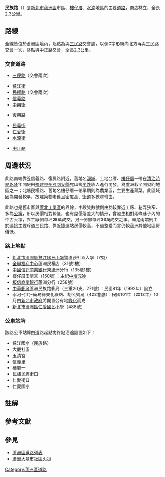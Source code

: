 {{Infobox Taiwan Road|
|name=民族路
|eng_name=Minzu Rd.
|level=市區道路
|length=2.3
|sec=
|speedhigh=
|lastext=
|line=雙向各一車道{{NoteTag|name=編纂日期|按照民國110年（2021年）3月27日Google地圖查詢結果編纂{{R|Google}}}}
|start=[[新北市|新北市]][[蘆洲區|蘆洲區]][[三民路_(蘆洲區)|三民路]]
|end=新北市蘆洲區[[中正路_(蘆洲區)|中正路]]
|junction=[[File:TW_CHW103.svg|23px]][[市道103號|三民路]]<br>[[File:TW_THWtp64.png|30px]][[北64線|復興路]]<br>[[File:TW_THWtp63.png|30px]][[北63線|中正路]]
|img=
|cap=
|size=
|left=三民路
|right=中正路
|leftdirection=E
|rightdirection=W
|SN=
|SNtype=
|SNNum=
|SN2=
|SN2type=
|SN2Num=
|SN3=
|SN3type=
|SN3Num=
}}

'''民族路'''（{{Lang-en|Minzu Rd.}}）是[[新北市|新北市]][[蘆洲區|蘆洲區]]市區、[[和尚洲樓子厝|樓仔厝]]、[[和尚洲水湳|水湳]]地區的主要[[道路|道路]]，商店林立，全長2.3公里。

== 路線 ==
全線皆位於蘆洲區境內，起點為與[[三民路_(蘆洲區)|三民路]]交會處，以側C字形繞向北方再與三民路交會一次，終點與[[中正路_(蘆洲區)|中正路]]交會，全長2.3公里{{NoteTag|name=編纂日期}}。{{R|Google}}

=== 交會道路 ===
*{{Jct|country=TWN|CH|103}}[[三民路_(蘆洲區)|三民路]]（交會兩次）{{NoteTag|name=編纂日期}}
*[[鷺江街_(蘆洲區)|鷺江街]]
*[[民權路_(蘆洲區)|民權路]]（交會兩次）
*[[信義路_(蘆洲區)|信義路]]
*[[中興街_(蘆洲區)|中興街]]
*{{Jct|country=TWN|TRTP|64}}[[復興路_(蘆洲區)|復興路]]
*[[民義街_(蘆洲區)|民義街]]
*[[仁愛街_(蘆洲區)|仁愛街]]
*[[水湳街_(蘆洲區)|水湳街]]
*{{Jct|country=TWN|TRTP|63}}[[中正路_(蘆洲區)|中正路]]

== 周邊狀況 ==
此路南端靠近信義路、復興路附近，舊地名[[和尚洲溪墘|溪墘]]、土地公厝、[[和尚洲樓子厝|樓仔厝]]一帶在[[臺灣清治時期|清治時期]][[乾隆|乾隆]]年間便由[[福建|福建]][[泉州府|泉州府]][[同安縣|同安縣]]兌山鄉[[李姓|李姓]]族人進行開發，為蘆洲較早開發的地區之一；北端民權路、舊地名樓仔厝一帶早期則為農業區，主要生產蔬菜。此區域因為開發較早，故建築物老舊且密度高、[[街道|街道]]多狹窄彎曲。{{R|市志|pages=346-347}}

此路也是舊市區與[[蘆北工業區|蘆北工業區]]的界線{{R|市志|pages=346-347、351}}，中段雙數號側由於較靠近工廠、巷弄狹窄、多為[[公寓|公寓]]，所以房價相對較低，也有屋價落差大的情形，曾發生相對兩條巷子內的中古大樓，靠工廠側每坪28萬成交，另一側卻每坪36萬成交之事{{R|財經中心}}。頭尾兩端則由於連接主要幹道三民路、靠近捷運站房價較高，不過整體而言仍較蘆洲其他地區房價低{{R|財經中心}}。

=== 路上地點 ===
*[[新北市蘆洲區鷺江國民小學|新北市蘆洲區鷺江國民小學]]暨蘆荻社區大學（7號）{{R|鷺江國小}}
*[[全聯福利中心|全聯福利中心]]蘆洲民權店（31號1樓）{{R|全聯}}
*[[中國信託商業銀行|中國信託商業銀行]]東蘆洲分行（135號1樓）{{R|中國信託}}
*樓仔厝玉清宮（150號）：主祀[[中壇元帥|中壇元帥]]{{R|Google}}{{R|玉清宮}}
*[[板信商業銀行|板信商業銀行]]蘆洲分行（258號）{{R|板信銀行}}
*[[中華郵政|中華郵政]]蘆洲民族路郵局（三重20支，271號）：民國81年（1992年）設立{{R|郵局}}
*水河-{里}-簡易綠美化據點、胡公媽廟（422巷底）：民國101年（2012年）10月由[[新北市政府|新北市政府]]將閒置公有地[[綠化|綠化]]而成{{R|Google}}{{R|城鄉局}}
*[[新北市蘆洲區仁愛國民小學|新北市蘆洲區仁愛國民小學]]（488號）{{R|仁愛國小}}

=== 公車站牌 ===
該路公車站牌由道路起點向終點沿途設置如下：{{NoteTag|name=編纂日期}}
*鷺江國小（民族路）
*大慶社區
*玉清宮
*信義里
*樓厝一
*民族民義街口
*仁愛街口
*仁愛國小

== 註解 ==
{{NoteFoot}}

== 參考文獻 ==
{{Reflist|refs=

<ref name="Google">{{Google maps|url=https://www.google.com.tw/maps/dir/25.0838118,121.4752852/25.0883095,121.4665338/@25.0882803,121.4733198,16z/data=!4m9!4m8!1m5!3m4!1m2!1d121.4798049!2d25.087414!3s0x3442a8cd6015f391:0x7d546476641770a2!1m0!3e0|title=民族路周邊地圖|accessdate=2021-03-27}}</ref>

<ref name="市志">{{Cite book|editor=中華綜合發展研究院應用史學研究所|date=2009-07|title=〈市道路發展概況〉|work=《蘆洲市志‧交通篇‧道路系統》|url=https://www.luzhou.ntpc.gov.tw/archive/file/lc17.pdf|pages=頁346-351|dead-url=no|location=臺北縣蘆洲市|publisher=臺北縣蘆洲市公所|isbn=9789860188899|language=zh-tw|archive-url=https://web.archive.org/web/20200418131623/https://www.luzhou.ntpc.gov.tw/archive/file/lc17.pdf|archive-date=2020-04-18|access-date=2020-04-18}}</ref>

<ref name="財經中心">{{Cite news|author=財經中心|date=2020-10-12|title=房市／蘆洲親民房價在這捷運站旁　中古大樓2字頭看得到|url=https://www.nownews.com/news/5080038|dead-url=no|newspaper=[[NOWnews|NOWnews]]|language=zh-tw|access-date=2021-03-27|archive-date=2021-01-23|archive-url=https://web.archive.org/web/20210123044218/https://www.nownews.com/news/5080038}}</ref>

<ref name="鷺江國小">{{Cite url|url=https://www.lcps.ntpc.edu.tw/|title=新北市蘆洲區鷺江國民小學|author=|language=zh-tw|work=新北市蘆洲區鷺江國民小學官方網站|date=|accessdate=2021-03-27|dead-url=no|archive-date=2019-06-20|archive-url=https://web.archive.org/web/20190620005534/https://www.lcps.ntpc.edu.tw/}}</ref>

<ref name="全聯">{{Cite url|url=http://www.pxmart.com.tw/px/map.px|title=門市搜尋|author=|language=zh-tw|work=全聯福利中心官網|date=2014|accessdate=2021-03-13|dead-url=no|archive-date=2021-01-14|archive-url=https://web.archive.org/web/20210114063102/http://www.pxmart.com.tw/px/map.px}}</ref>

<ref name="中國信託">{{Cite url|url=https://www.ctbcbank.com/twrbo/zh_tw/index/h_locate_index/h_locate_inquiry.html|title=服務據點|author=|language=zh-tw|work=中國信託銀行官方網站|date=|accessdate=2021-03-27|dead-url=no|archive-date=2021-01-23|archive-url=https://web.archive.org/web/20210123224517/https://www.ctbcbank.com/twrbo/zh_tw/index/h_locate_index/h_locate_inquiry.html}}</ref>

<ref name="玉清宮">{{Cite url|url=http://www.yctemple.com/|title=蘆洲玉清宮|author=|language=zh-tw|work=蘆洲玉清宮官方網站|date=|accessdate=2021-03-27|dead-url=no}}</ref>

<ref name="板信銀行">{{Cite url|url=https://www.bop.com.tw/html/aaoe3uai.html|title=服務據點|author=|language=zh-tw|work=板信商業銀行官方網站|date=2012|accessdate=2021-03-27|dead-url=no|archive-date=2020-01-11|archive-url=https://web.archive.org/web/20200111040651/http://www.bop.com.tw/html/aaoe3uai.html}}</ref>

<ref name="郵局">{{Cite url|url=https://www.post.gov.tw/post/internet/I_location/index_post.jsp?prsb_no=244120-6|title=蘆洲中原路郵局|author=|language=zh-tw|work=中華郵政全球資訊網|date=|accessdate=2021-03-27|dead-url=no}}</ref>

<ref name="仁愛國小">{{Cite url|url=https://www.jaes.ntpc.edu.tw/|title=新北市蘆洲區仁愛國民小學|author=|language=zh-tw|work=新北市蘆洲區仁愛國民小學官方網站|date=|accessdate=2021-03-27|dead-url=no|archive-date=2019-01-26|archive-url=https://web.archive.org/web/20190126052406/http://www.jaes.ntpc.edu.tw/}}</ref>

<ref name="城鄉局">{{Cite news|author=[[新北市政府城鄉發展局|新北市政府城鄉發展局]]|date=2012-09-14|title=蘆洲區民族路閒置公有地綠美化 好還要更好|url=https://www.planning.ntpc.gov.tw/home.jsp?id=21&parentpath=0,4&mcustomize=news_view.jsp&dataserno=257828&t=null&mserno=201710170002|dead-url=no|newspaper=新北市政府城鄉發展局機關新聞|language=zh-tw|access-date=2021-03-27}}</ref>

}}

== 參見 ==
*[[蘆洲區道路列表|蘆洲區道路列表]]
*[[蘆洲大囍市社區火災|蘆洲大囍市社區火災]]

{{Portal_bar|臺北}}
[[Category:蘆洲區道路|Category:蘆洲區道路]]